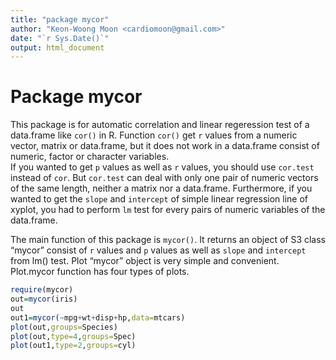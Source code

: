 ```yaml
---
title: "package mycor"
author: "Keon-Woong Moon <cardiomoon@gmail.com>"
date: "`r Sys.Date()`"
output: html_document
---
```


# Package mycor

This package is for automatic correlation and linear regeression test of a data.frame like `cor()` in R. 
Function `cor()` get `r` values from a numeric vector, matrix or data.frame, but it does not work in a data.frame consist of numeric, factor or character variables.  
If you wanted to get `p` values as well as `r` values, you should use `cor.test` instead of `cor`. But `cor.test` can deal with only one pair of numeric vectors of the same length, neither a matrix nor a data.frame. Furthermore, if you wanted to get the `slope` and `intercept` of simple linear regression line of xyplot, you had to perform `lm` test for every pairs of numeric variables of the data.frame.  

The main function of this package is `mycor()`. It returns an object of S3 class "mycor" consist of `r` values and `p` values as well as `slope` and `intercept` 
from lm() test. Plot "mycor" object is very simple and convenient. Plot.mycor function has four types of plots.

```r
require(mycor)
out=mycor(iris)
out
out1=mycor(~mpg+wt+disp+hp,data=mtcars)
plot(out,groups=Species)
plot(out,type=4,groups=Spec)
plot(out1,type=2,groups=cyl)
```

